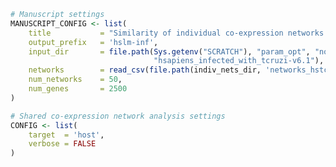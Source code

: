 ```r
# Manuscript settings
MANUSCRIPT_CONFIG <- list(
    title           = "Similarity of individual co-expression networks (HsTc)",
    output_prefix   = 'hslm-inf',
    input_dir       = file.path(Sys.getenv("SCRATCH"), "param_opt", "normal", 
                                "hsapiens_infected_with_tcruzi-v6.1"),
    networks        = read_csv(file.path(indiv_nets_dir, 'networks_hstc.csv')),
    num_networks    = 50,
    num_genes       = 2500 
)

# Shared co-expression network analysis settings
CONFIG <- list(
    target  = 'host',
    verbose = FALSE               
)
```
